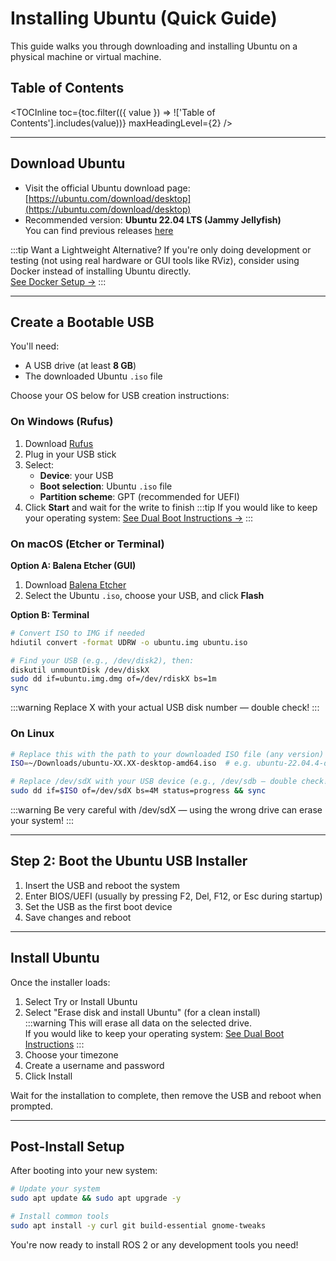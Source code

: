 
# Installing Ubuntu (Quick Guide)

This guide walks you through downloading and installing Ubuntu on a physical machine or virtual machine.

## Table of Contents

<TOCInline
  toc={toc.filter(({ value }) => !['Table of Contents'].includes(value))}
  maxHeadingLevel={2}
/>

---

## Download Ubuntu

- Visit the official Ubuntu download page:  
  [https://ubuntu.com/download/desktop](https://ubuntu.com/download/desktop)
- Recommended version: **Ubuntu 22.04 LTS (Jammy Jellyfish)**  
You can find previous releases [here](https://ubuntu.com/download/alternative-downloads#past-releases-and-other-flavours)

:::tip Want a Lightweight Alternative?
If you're only doing development or testing (not using real hardware or GUI tools like RViz), consider using Docker instead of installing Ubuntu directly.  
[See Docker Setup →](docker)
:::

---

## Create a Bootable USB
You'll need:
- A USB drive (at least **8 GB**)
- The downloaded Ubuntu `.iso` file

Choose your OS below for USB creation instructions:

### On Windows (Rufus)

1. Download [Rufus](https://rufus.ie)
2. Plug in your USB stick
3. Select:
   - **Device**: your USB
   - **Boot selection**: Ubuntu `.iso` file
   - **Partition scheme**: GPT (recommended for UEFI)
4. Click **Start** and wait for the write to finish
:::tip
If you would like to keep your operating system: 
[See Dual Boot Instructions →](#dual-booting-with-windows)
:::

### On macOS (Etcher or Terminal)

**Option A: Balena Etcher (GUI)**  
1. Download [Balena Etcher](https://www.balena.io/etcher/)
2. Select the Ubuntu `.iso`, choose your USB, and click **Flash**

**Option B: Terminal**

```bash
# Convert ISO to IMG if needed
hdiutil convert -format UDRW -o ubuntu.img ubuntu.iso

# Find your USB (e.g., /dev/disk2), then:
diskutil unmountDisk /dev/diskX
sudo dd if=ubuntu.img.dmg of=/dev/rdiskX bs=1m
sync
```
:::warning
Replace X with your actual USB disk number — double check!
:::

### On Linux
```bash 
# Replace this with the path to your downloaded ISO file (any version)
ISO=~/Downloads/ubuntu-XX.XX-desktop-amd64.iso  # e.g. ubuntu-22.04.4-desktop-amd64.iso

# Replace /dev/sdX with your USB device (e.g., /dev/sdb — double check!)
sudo dd if=$ISO of=/dev/sdX bs=4M status=progress && sync
```
:::warning
Be very careful with /dev/sdX — using the wrong drive can erase your system!
:::

---

## Step 2: Boot the Ubuntu USB Installer

1. Insert the USB and reboot the system
2. Enter BIOS/UEFI (usually by pressing F2, Del, F12, or Esc during startup)
3. Set the USB as the first boot device
4. Save changes and reboot

---

## Install Ubuntu

Once the installer loads:

1. Select Try or Install Ubuntu
2. Select "Erase disk and install Ubuntu" (for a clean install)  
:::warning
This will erase all data on the selected drive.  
If you would like to keep your operating system: [See Dual Boot Instructions](#dual-booting-with-windows)
:::
3. Choose your timezone
4. Create a username and password
5. Click Install

Wait for the installation to complete, then remove the USB and reboot when prompted.

---

## Post-Install Setup
After booting into your new system:

```bash
# Update your system
sudo apt update && sudo apt upgrade -y

# Install common tools
sudo apt install -y curl git build-essential gnome-tweaks
```

You're now ready to install ROS 2 or any development tools you need!